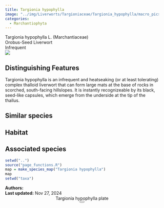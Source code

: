 ```yaml
---
title: Targionia hypophylla
image: "../img/Liverworts/Targioniaceae/Targionia_hypophylla/macro_pics/Targionia-BMS.jpeg"
categories:
  - Marchantiophyta
---
```


<div class="info-panel">
 <div class="info-top">
  <div class="taxon-scientific"><span class="taxon-name">Targionia hypophylla</span> <span class="taxon-authority">L. </span> <span class="taxon-family">(Marchantiaceae)</span></div>
  <div class="taxon-common">Orobus-Seed Liverwort</div>
 </div>
 <div class="info-bottom">
  <div class="taxon-qnd"></div>
  <div class="taxon-abundance">Infrequent</div>
 </div>
</div>
<div class="imerss-content-frame">
 <div class="imerss-image-header">
  <div class="imerss-image-holder imerss-column-left" data-toggle="tooltip" style="background-image: url(../img/Liverworts/Targioniaceae/Targionia_hypophylla/macro_pics/Targionia-BMS.jpeg)" title="Brian Starzomski">
  </div>

  <div class="imerss-image-holder imerss-column-right" data-toggle="tooltip" style="background-image: url(../img/Liverworts/Targioniaceae/Targionia_hypophylla/macro_pics/Targionia-DBLT.jpeg)" title="Daniel Tucker">
  </div>
 
 </div>
 <div class="imerss-content-lower">
  <div class="imerss-column-left">
  <div class="tab-microscope" data-micromodal-trigger="modal-plate">
  <img src="../img/bryo guide microscope.png"/>
  </div>

<h2>Distinguishing Features</h2>

Targionia hypophylla is an infrequent and heatseaking (or at least tolerating) complex thalloid liverwort that can form large mats at the base of rocks in scorched, south-facing hillslopes. It is instantly recognizeable by its black, seed-like capsules, which emerge from the underside at the tip of the thallus. 

<h2>Similar species</h2>



<h2>Habitat</h2>



<h2>Associated species</h2>


</div>

<div class="imerss-column-right">

<div class="imerss-image-holder imerss-column-right" data-toggle="tooltip" style="background-image: url(../img/Liverworts/Targioniaceae/Targionia_hypophylla/macro_pics/Targionia-BMS2.jpeg)" title="Brian Starzomski">
</div>

<div class="imerss-map-holder">
```r
setwd("..")
source("page_functions.R")
map = make_species_map("Targionia hypophylla")
map
setwd("taxa")
```
</div>

</div>

</div>
</div>

<div class="taxon-footer">
 <div class="taxon-authors"><b>Authors:</b> <span></span></div>
 <div class="taxon-update"><b>Last updated:</b> <span>Nov 27, 2024</span></div>
</div>

<div class="modal micromodal-slide" id="modal-plate" aria-hidden="true">
 <div class="modal__overlay" tabindex="-1" data-micromodal-close>
  <div class="modal__container" role="dialog" aria-modal="true" aria-labelledby="modal-plate-title" >
   <header class="modal__header">
   <div class="modal__title" id="modal-plate-title">
  Targionia hypophylla plate
   </div>
   <button class="modal__close" aria-label="Close" data-micromodal-close></button>
   </header>
  <div class="modal__content" id="modal-plate-content">
   <div class="imerss-image-holder" data-toggle="tooltip" style="background-image: url(../img/)" title="">
  </div>
  </div>
  </div>
 </div>
</div>

<script src="../js/micromodal.min.js"></script>
<link href="../css/style-taxon.css" rel="stylesheet">
<link href="../css/micromodal.css" rel="stylesheet">

<script>
MicroModal.init();
</script>

